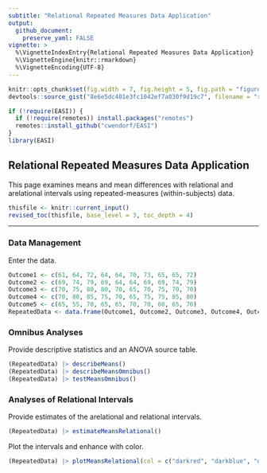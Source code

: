```yaml
---
subtitle: "Relational Repeated Measures Data Application"
output:
  github_document:
    preserve_yaml: FALSE
vignette: >
  %\VignetteIndexEntry{Relational Repeated Measures Data Application}
  %\VignetteEngine{knitr::rmarkdown}
  %\VignetteEncoding{UTF-8}
---
```


```r
knitr::opts_chunk$set(fig.width = 7, fig.height = 5, fig.path = "figures/", echo = TRUE, warning = FALSE, message = FALSE)
devtools::source_gist("8e6e5dc401e3fc1042ef7a030f9d19c7", filename = "revised_toc.R")
```

```r
if (!require(EASI)) {
  if (!require(remotes)) install.packages("remotes")
  remotes::install_github("cwendorf/EASI")
}
library(EASI)
```

## Relational Repeated Measures Data Application

This page examines means and mean differences with relational and arelational intervals using repeated-measures (within-subjects) data.

```r
thisfile <- knitr::current_input()
revised_toc(thisfile, base_level = 3, toc_depth = 4)
```

---

### Data Management

Enter the data.
```r
Outcome1 <- c(61, 64, 72, 64, 64, 70, 73, 65, 65, 72)
Outcome2 <- c(69, 74, 79, 69, 64, 64, 69, 69, 74, 79)
Outcome3 <- c(70, 75, 80, 80, 70, 65, 70, 75, 70, 70)
Outcome4 <- c(70, 80, 85, 75, 70, 65, 75, 75, 85, 80)
Outcome5 <- c(65, 55, 70, 65, 65, 70, 70, 60, 65, 70)
RepeatedData <- data.frame(Outcome1, Outcome2, Outcome3, Outcome4, Outcome5)
```

### Omnibus Analyses

Provide descriptive statistics and an ANOVA source table.
```r
(RepeatedData) |> describeMeans()
(RepeatedData) |> describeMeansOmnibus()
(RepeatedData) |> testMeansOmnibus()
```

### Analyses of Relational Intervals

Provide estimates of the arelational and relational intervals.
```r
(RepeatedData) |> estimateMeansRelational()
```

Plot the intervals and enhance with color.
```r
(RepeatedData) |> plotMeansRelational(col = c("darkred", "darkblue", "darkgoldenrod", "darkgreen", "darkviolet"))
```
